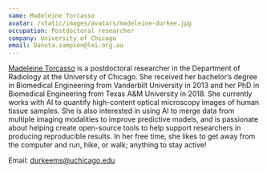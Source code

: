 ```yaml
---
name: Madeleine Torcasso
avatar: /static/images/avatars/madeleine-durkee.jpg
occupation: Postdoctoral researcher
company: University of Chicago
email: Danuta.sampson@lei.org.au 
---
```


<a href="https://datascience.uchicago.edu/people/madeleine-torcasso/">Madeleine Torcasso</a> is a postdoctoral researcher in the Department of Radiology at the University of Chicago.
She received her bachelor’s degree in Biomedical Engineering from Vanderbilt University in 2013 and her PhD in Biomedical Engineering from Texas A&M University in 2018.
She currently works with AI to quantify high-content optical microscopy images of human tissue samples.
She is also interested in using AI to merge data from multiple imaging modalities to improve predictive models, and is passionate about helping create open-source tools to help support researchers in producing reproducible results.
In her free time, she likes to get away from the computer and run, hike, or walk; anything to stay active!

<span className="font-bold">Email</span>: durkeems@uchicago.edu
